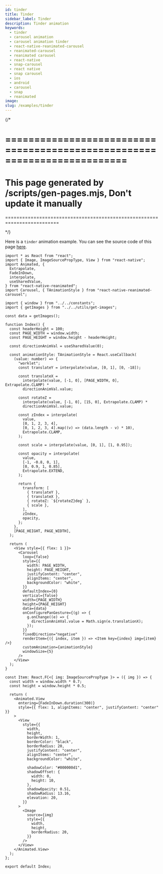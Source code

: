 ```yaml
---
id: tinder
title: Tinder
sidebar_label: Tinder
description: Tinder animation
keywords:
  - tinder
  - carousel animation
  - carousel animation tinder
  - react-native-reanimated-carousel
  - reanimated-carousel
  - reanimated carousel
  - react-native
  - snap-carousel
  - react native
  - snap carousel
  - ios
  - android
  - carousel
  - snap
  - reanimated
image:
slug: /examples/tinder
---
```


{/\*

# =========================================================================

# This page generated by /scripts/gen-pages.mjs, Don't update it manually

=========================================================================

\*/}

Here is a `tinder` animation example. You can see the source code of this page [here](https://github.com/dohooo/react-native-reanimated-carousel/blob/main/apps/app/src/pages/tinder/index.tsx).


<Page page="tinder" />

```tsx copy
import * as React from "react";
import { Image, ImageSourcePropType, View } from "react-native";
import Animated, {
  Extrapolate,
  FadeInDown,
  interpolate,
  useSharedValue,
} from "react-native-reanimated";
import Carousel, { TAnimationStyle } from "react-native-reanimated-carousel";

import { window } from "../../constants";
import { getImages } from "../../utils/get-images";

const data = getImages();

function Index() {
  const headerHeight = 100;
  const PAGE_WIDTH = window.width;
  const PAGE_HEIGHT = window.height - headerHeight;

  const directionAnimVal = useSharedValue(0);

  const animationStyle: TAnimationStyle = React.useCallback(
    (value: number) => {
      "worklet";
      const translateY = interpolate(value, [0, 1], [0, -18]);

      const translateX =
        interpolate(value, [-1, 0], [PAGE_WIDTH, 0], Extrapolate.CLAMP) *
        directionAnimVal.value;

      const rotateZ =
        interpolate(value, [-1, 0], [15, 0], Extrapolate.CLAMP) *
        directionAnimVal.value;

      const zIndex = interpolate(
        value,
        [0, 1, 2, 3, 4],
        [0, 1, 2, 3, 4].map((v) => (data.length - v) * 10),
        Extrapolate.CLAMP,
      );

      const scale = interpolate(value, [0, 1], [1, 0.95]);

      const opacity = interpolate(
        value,
        [-1, -0.8, 0, 1],
        [0, 0.9, 1, 0.85],
        Extrapolate.EXTEND,
      );

      return {
        transform: [
          { translateY },
          { translateX },
          { rotateZ: `${rotateZ}deg` },
          { scale },
        ],
        zIndex,
        opacity,
      };
    },
    [PAGE_HEIGHT, PAGE_WIDTH],
  );

  return (
    <View style={{ flex: 1 }}>
      <Carousel
        loop={false}
        style={{
          width: PAGE_WIDTH,
          height: PAGE_HEIGHT,
          justifyContent: "center",
          alignItems: "center",
          backgroundColor: "white",
        }}
        defaultIndex={0}
        vertical={false}
        width={PAGE_WIDTH}
        height={PAGE_HEIGHT}
        data={data}
        onConfigurePanGesture={(g) => {
          g.onChange((e) => {
            directionAnimVal.value = Math.sign(e.translationX);
          });
        }}
        fixedDirection="negative"
        renderItem={({ index, item }) => <Item key={index} img={item} />}
        customAnimation={animationStyle}
        windowSize={5}
      />
    </View>
  );
}

const Item: React.FC<{ img: ImageSourcePropType }> = ({ img }) => {
  const width = window.width * 0.7;
  const height = window.height * 0.5;

  return (
    <Animated.View
      entering={FadeInDown.duration(300)}
      style={{ flex: 1, alignItems: "center", justifyContent: "center" }}
    >
      <View
        style={{
          width,
          height,
          borderWidth: 1,
          borderColor: "black",
          borderRadius: 20,
          justifyContent: "center",
          alignItems: "center",
          backgroundColor: "white",

          shadowColor: "#000000d1",
          shadowOffset: {
            width: 0,
            height: 10,
          },
          shadowOpacity: 0.51,
          shadowRadius: 13.16,
          elevation: 20,
        }}
      >
        <Image
          source={img}
          style={{
            width,
            height,
            borderRadius: 20,
          }}
        />
      </View>
    </Animated.View>
  );
};

export default Index;
```

